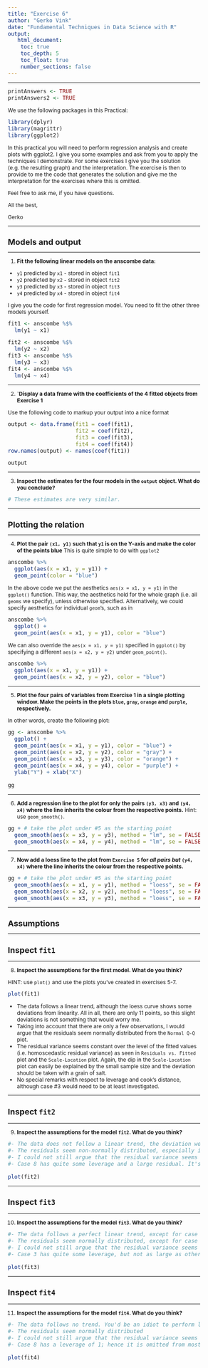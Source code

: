 ```yaml
---
title: "Exercise 6"
author: "Gerko Vink"
date: "Fundamental Techniques in Data Science with R"
output: 
   html_document:
    toc: true
    toc_depth: 5
    toc_float: true
    number_sections: false
---
```

  
<style type="text/css">
  
body{ /* Normal  */
  font-size: 12px;
  }
td {  /* Table  */
  font-size: 12px;
}
h1.title {
  font-size: 18px;
  color: DarkBlue;
}
h1 { /* Header 1 */
  font-size: 18px;
}
h2 { /* Header 2 */
  font-size: 18px;
}
h3 { /* Header 3 */
  font-size: 18px;
}
code.r{ /* Code block */
  font-size: 12px;
}
pre { /* Code block - determines code spacing between lines */
  font-size: 14px;
}
</style>
  
---

```r
printAnswers <- TRUE
printAnswers2 <- TRUE
```

We use the following packages in this Practical:
```r
library(dplyr)
library(magrittr)
library(ggplot2)
```

In this practical you will need to perform regression analysis and create plots with ggplot2. I give you some examples and ask from you to apply the techniques I demonstrate. For some exercises I give you the solution (e.g. the resulting graph) and the interpretation. The exercise is then to provide to me the code that generates the solution and give me the interpretation for the exercises where this is omitted. 

Feel free to ask me, if you have questions. 

All the best, 

Gerko

---

# Models and output

---

1. **Fit the following linear models on the anscombe data:**

- `y1` predicted by `x1` - stored in object `fit1`
- `y2` predicted by `x2` - stored in object `fit2`
- `y3` predicted by `x3` - stored in object `fit3`
- `y4` predicted by `x4` - stored in object `fit4`

I give you the code for first regression model. You need to fit the other three models yourself. 
```r
fit1 <- anscombe %$%
  lm(y1 ~ x1)
```
```r
fit2 <- anscombe %$%
  lm(y2 ~ x2)
fit3 <- anscombe %$%
  lm(y3 ~ x3)
fit4 <- anscombe %$%
  lm(y4 ~ x4)
```

---

2. **`Display a data frame with the coefficients of the 4 fitted objects from Exercise 1**

Use the following code to markup your output into a nice format
```r
output <- data.frame(fit1 = coef(fit1),
                     fit2 = coef(fit2),
                     fit3 = coef(fit3),
                     fit4 = coef(fit4))
row.names(output) <- names(coef(fit1))
```

```r
output
```

---

3. **Inspect the estimates for the four models in the `output` object. What do you conclude?**

```r
# These estimates are very similar. 
```

---

# Plotting the relation

---

4. **Plot the pair `(x1, y1)` such that `y1` is on the Y-axis and make the color of the points blue**
This is quite simple to do with `ggplot2`
```r
anscombe %>%
  ggplot(aes(x = x1, y = y1)) + 
  geom_point(color = "blue")
```

In the above code we put the aesthetics `aes(x = x1, y = y1)` in the `ggplot()` function. This way, the aesthetics hold for the whole graph (i.e. all `geoms` we specify), unless otherwise specified. Alternatively, we could specify aesthetics for individual `geom`'s, such as in
```r
anscombe %>%
  ggplot() + 
  geom_point(aes(x = x1, y = y1), color = "blue")
```

We can also override the `aes(x = x1, y = y1)` specified in `ggplot()` by specifying a different `aes(x = x2, y = y2)` under `geom_point()`. 
```r
anscombe %>%
  ggplot(aes(x = x1, y = y1)) + 
  geom_point(aes(x = x2, y = y2), color = "blue")
```

---

5. **Plot the four pairs of variables from Exercise 1 in a single plotting window. Make the points in the plots `blue`, `gray`, `orange` and `purple`, respectively. **

In other words, create the following plot:
```r
gg <- anscombe %>%
  ggplot() + 
  geom_point(aes(x = x1, y = y1), color = "blue") + 
  geom_point(aes(x = x2, y = y2), color = "gray") + 
  geom_point(aes(x = x3, y = y3), color = "orange") + 
  geom_point(aes(x = x4, y = y4), color = "purple") +
  ylab("Y") + xlab("X")

gg
```

---

6. **Add a regression line to the plot for only the pairs `(y3, x3)` and `(y4, x4)` where the line inherits the colour from the respective points.**
Hint: use `geom_smooth()`.
```r
gg + # take the plot under #5 as the starting point 
  geom_smooth(aes(x = x3, y = y3), method = "lm", se = FALSE, color = "orange") + 
  geom_smooth(aes(x = x4, y = y4), method = "lm", se = FALSE, color = "purple")
```

---

7. **Now add a loess line to the plot from `Exercise 5` for *all pairs but* `(y4, x4)` where the line inherits the colour from the respective points.**
```r
gg + # take the plot under #5 as the starting point 
  geom_smooth(aes(x = x1, y = y1), method = "loess", se = FALSE, color = "blue") + 
  geom_smooth(aes(x = x2, y = y2), method = "loess", se = FALSE, color = "grey") +
  geom_smooth(aes(x = x3, y = y3), method = "loess", se = FALSE, color = "orange") 
```

---

# Assumptions

---

## Inspect `fit1`

---

8. **Inspect the assumptions for the first model. What do you think?**

HINT: use `plot()` and use the plots you've created in exercises 5-7.

```r
plot(fit1)
```

- The data follows a linear trend, although the loess curve shows some deviations from linearity. All in all, there are only 11 points, so this slight deviations is not something that would worry me. 
- Taking into account that there are only a few observations, I would argue that the residuals seem normally distributed from the `Normal Q-Q` plot. 
- The residual variance seems constant over the level of the fitted values (i.e. homoscedastic residual variance) as seen in `Residuals vs. Fitted` plot and the `Scale-Location` plot. Again, the dip in the `Scale-Location` plot can easily be explained by the small sample size and the deviation should be taken with a grain of salt. 
- No special remarks with respect to leverage and cook's distance, although case #3 would need to be at least investigated. 

---

## Inspect `fit2`

---

9. **Inspect the assumptions for the model `fit2`. What do you think?**

```r
#- The data does not follow a linear trend, the deviation would definitely worry me. 
#- The residuals seem non-normally distributed, especially in the tails from the `Normal Q-Q` plot. 
#- I could not still argue that the residual variance seems more-or-less constant over the level of the fitted values. The residual variance is heteroscedastic.  
#- Case 8 has quite some leverage and a large residual. It's cook's distance is greater than `.5`. 

plot(fit2)
```

---

## Inspect `fit3`

---

10. **Inspect the assumptions for the model `fit3`. What do you think?**

```r
#- The data follows a perfect linear trend, except for case #3 
#- The residuals seem normally distributed, except for case #3
#- I could not still argue that the residual variance seems more-or-less constant over the level of the fitted values. The residual variance is heteroscedastic. However, if case #3 were omitted, there are no residuals: every point falls perfectly on the regression line. 
#- Case 3 has quite some leverage, but not as large as other cases. Case #3 has the largest residual. It's cook's distance is greater than `1`. 

plot(fit3)
```

---

## Inspect `fit4`

---

11. **Inspect the assumptions for the model `fit4`. What do you think?**

```r
#- The data follows no trend. You'd be an idiot to perform linear regression on this set. 
#- The residuals seem normally distributed
#- I could not still argue that the residual variance seems more-or-less constant over the level of the fitted values. The residual variance does not exist for fitted values other than 7!
#- Case 8 has a leverage of 1; hence it is omitted from most of the plots. The plot over the remaining points is redundant.  

plot(fit4)
```

